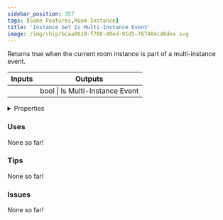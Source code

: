 ```yaml
---
sidebar_position: 357
tags: [Game Features,Room Instance]
title: 'Instance Get Is Multi-Instance Event'
image: /img/chip/bcaa0819-f788-49ed-91d5-767484c48dea.svg
---
```


Returns true when the current room instance is part of a multi-instance event.



<IChip uuid="bcaa0819-f788-49ed-91d5-767484c48dea"/>

<table><thead><tr><th>Inputs</th><th>Outputs</th></tr></thead><tbody><tr><td /><td>bool | Is Multi-Instance Event</td></tr></tbody></table>

<details>
  <summary>Properties</summary>
  <div>
    <div>
    <table>
      <tbody>
        <tr>
          <td>Is beta required?</td>
          <td>No</td>
        </tr>
        <tr>
          <td>Is chip a trolling risk?</td>
          <td>No</td>
        </tr>
        <tr>
          <td>Is chip a role assignment risk?</td>
          <td>No</td>
        </tr>
        <tr>
          <td>Chip UUID</td>
          <td>bcaa0819-f788-49ed-91d5-767484c48dea</td>
        </tr>
        <tr>
          <td>Room availability</td>
          <td>Available everywhere</td>
        </tr>
      </tbody>
    </table>
    </div>
  </div>
</details>

### Uses

None so far!

### Tips

None so far!

### Issues

None so far!